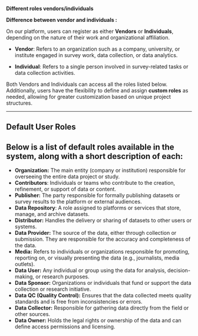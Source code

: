**Different roles vendors/individuals**

**Difference between vendor and individuals :** 

On our platform, users can register as either **Vendors** or **Individuals**, depending on the nature of their work and organizational affiliation.

* **Vendor**: Refers to an organization such as a company, university, or institute engaged in survey work, data collection, or data analytics.

* **Individual**: Refers to a single person involved in survey-related tasks or data collection activities.

Both Vendors and Individuals can access all the roles listed below. Additionally, users have the flexibility to define and assign **custom roles** as needed, allowing for greater customization based on unique project structures.

---

## **Default User Roles**

## Below is a list of default roles available in the system, along with a short description of each:

* **Organization:** The main entity (company or institution) responsible for overseeing the entire data project or study.  
* **Contributors**: Individuals or teams who contribute to the creation, refinement, or support of data or content.  
* **Publisher:** The party responsible for formally publishing datasets or survey results to the platform or external audiences.  
* **Data Repository**: A role assigned to platforms or services that store, manage, and archive datasets.  
* **Distributor:** Handles the delivery or sharing of datasets to other users or systems.  
* **Data Provider:** The source of the data, either through collection or submission. They are responsible for the accuracy and completeness of the data.  
* **Media:** Refers to individuals or organizations responsible for promoting, reporting on, or visually presenting the data (e.g., journalists, media outlets).  
* **Data User:** Any individual or group using the data for analysis, decision-making, or research purposes.  
* **Data Sponsor:** Organizations or individuals that fund or support the data collection or research initiative.  
* **Data QC (Quality Control):** Ensures that the data collected meets quality standards and is free from inconsistencies or errors.  
* **Data Collector:** Responsible for gathering data directly from the field or other sources.  
* **Data Owner:** Holds the legal rights or ownership of the data and can define access permissions and licensing.

